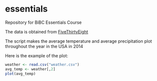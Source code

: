 # essentials
Repository for BiBC Essentials Course

The data is obtained from [FiveThirtyEight](https://github.com/fivethirtyeight/data/blob/master/us-weather-history/KCLT.csv)

The script makes the average temperature and average precipitation plot throughout the year in the USA in 2014

Here is the example of the plot:

```{r avg_temp, echo=FALSE}
weather <- read.csv("weather.csv")
avg_temp <- weather[,2]
plot(avg_temp)
```